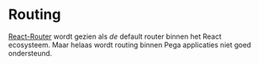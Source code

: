 # Routing

[React-Router](https://reactrouter.com/start/declarative/routing) wordt gezien als _de_ default
router binnen het React ecosysteem. Maar helaas wordt routing binnen Pega applicaties niet goed
ondersteund.
